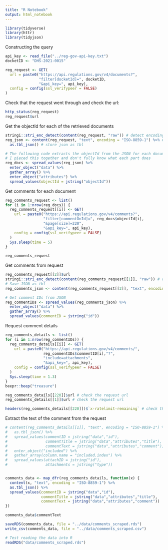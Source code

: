 ```yaml
---
title: "R Notebook"
output: html_notebook
---
```


```r
library(tidyverse)
library(httr)
library(tidyjson)
```

Constructing the query
```r
api_key <- read_file("../reg-gov-api-key.txt")
docketID <- "DHS-2021-0015"
```

```r
reg_request <- GET(
  url = paste0("https://api.regulations.gov/v4/documents?",
               "filter[docketId]=", docketID,
               "&api_key=", api_key),
  config = config(ssl_verifypeer = FALSE)
)
```

Check that the request went through and check the url:
```r
http_status(reg_request)
reg_request$url
```

Get the objectId for each of the retrieved documents
```r
stringi::stri_enc_detect(content(reg_request, "raw")) # detect encoding
reg_json <- content(reg_request, "text", encoding = "ISO-8859-1") %>% # extract content
  as.tbl_json() # store json as tbl

# The following code extracts the objectId from the JSON for each document
# I pieced this together and don't fully know what each part does
reg_docs <- spread_values(reg_json) %>% 
  enter_object("data") %>% 
  gather_array() %>% 
  enter_object("attributes") %>%
  spread_values(objectId = jstring("objectId"))

```

Get comments for each document
```r
reg_comments_request <- list()
for (i in 1:nrow(reg_docs)) {
  reg_comments_request[[i]] <- GET(
    url = paste0("https://api.regulations.gov/v4/comments?",
                 "filter[commentOnId]=", reg_docs$objectId[i],
                 "&page[size]=220",
                 "&api_key=", api_key),
    config = config(ssl_verifypeer = FALSE)
  )
  Sys.sleep(time = 5)
}

reg_comments_request
```

Get comments from request
```r
reg_comments_request[[2]]$url
stringi::stri_enc_detect(content(reg_comments_request[[1]], "raw")) # detect encoding
# Save JSON as tbl
reg_comments_json <- content(reg_comments_request[[2]], "text", encoding = "ISO-8859-1") %>% as.tbl_json()

# Get comment IDs from JSON
reg_commentIDs <- spread_values(reg_comments_json) %>%
  enter_object("data") %>%
  gather_array() %>%
  spread_values(commentID = jstring("id"))

```

Request comment details
```r
reg_comments_details <- list()
for (i in 1:nrow(reg_commentIDs)) {
  reg_comments_details[[i]] <- GET(
    url = paste0("https://api.regulations.gov/v4/comments/",
                 reg_commentIDs$commentID[i],"?",
                 "include=attachments",
                 "&api_key=", api_key),
    config = config(ssl_verifypeer = FALSE)
  )
  Sys.sleep(time = 1.3)
}
beepr::beep("treasure")
```

```r
reg_comments_details[[220]]$url # check the request url
reg_comments_details[[1]]$url # check the request url

headers(reg_comments_details[[220]])$`x-ratelimit-remaining` # check the number of requests left this hour
```

Extract the text of the comment from the request
```r
# content(reg_comments_details[[1]], "text", encoding = "ISO-8859-1") %>%
#   as.tbl_json() %>%
#   spread_values(commentID = jstring("data","id"),
#                 commentTitle = jstring("data","attributes","title"),
#                 commentText = jstring("data","attributes","comment")) %>%
#   enter_object("included") %>%
#   gather_array(column.name = "included.index") %>%
#   spread_values(attachID = jstring("id"),
#                 attachments = jstring("type"))


comments_data <- map_dfr(reg_comments_details, function(x) {
  content(x, "text", encoding = "ISO-8859-1") %>%
  as.tbl_json() %>%
  spread_values(commentID = jstring("data","id"),
                commentTitle = jstring("data","attributes","title"),
                commentText = jstring("data","attributes","comment"))
})

comments_data$commentText

saveRDS(comments_data, file = "../data/comments_scraped.rds")
write_csv(comments_data, file = "../data/comments_scraped.csv")
```

```r
# Test reading the data into R
readRDS("data/comments_scraped.rds")
```

